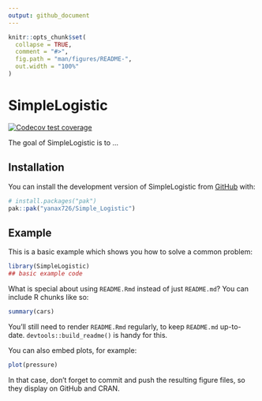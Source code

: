 ```yaml
---
output: github_document
---
```


<!-- README.md is generated from README.Rmd. Please edit that file -->

```r
knitr::opts_chunk$set(
  collapse = TRUE,
  comment = "#>",
  fig.path = "man/figures/README-",
  out.width = "100%"
)
```

# SimpleLogistic

<!-- badges: start -->
[![Codecov test coverage](https://codecov.io/gh/yanax726/Simple_Logistic/graph/badge.svg)](https://app.codecov.io/gh/yanax726/Simple_Logistic)
<!-- badges: end -->

The goal of SimpleLogistic is to ...

## Installation

You can install the development version of SimpleLogistic from [GitHub](https://github.com/) with:

``` r
# install.packages("pak")
pak::pak("yanax726/Simple_Logistic")
```

## Example

This is a basic example which shows you how to solve a common problem:

```r
library(SimpleLogistic)
## basic example code
```

What is special about using `README.Rmd` instead of just `README.md`? You can include R chunks like so:

```r
summary(cars)
```

You'll still need to render `README.Rmd` regularly, to keep `README.md` up-to-date. `devtools::build_readme()` is handy for this.

You can also embed plots, for example:

```r
plot(pressure)
```

In that case, don't forget to commit and push the resulting figure files, so they display on GitHub and CRAN.
